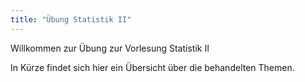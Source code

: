 ```yaml
---
title: "Übung Statistik II"
---
```


Willkommen zur Übung zur Vorlesung Statistik II

In Kürze findet sich hier ein Übersicht über die behandelten Themen.
